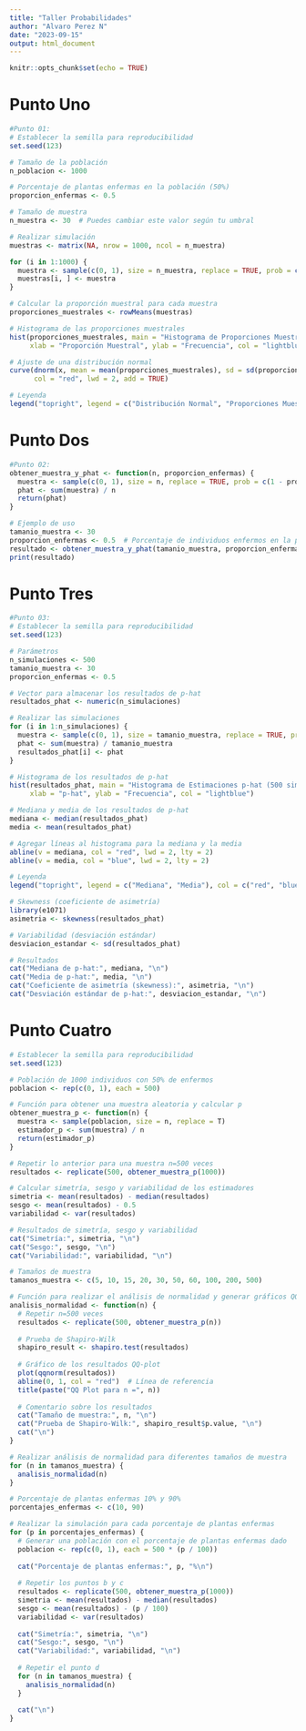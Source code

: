 ```yaml
---
title: "Taller Probabilidades"
author: "Alvaro Perez N"
date: "2023-09-15"
output: html_document
---
```


```r
knitr::opts_chunk$set(echo = TRUE)
```
# Punto Uno

```r
#Punto 01:
# Establecer la semilla para reproducibilidad
set.seed(123)

# Tamaño de la población
n_poblacion <- 1000

# Porcentaje de plantas enfermas en la población (50%)
proporcion_enfermas <- 0.5

# Tamaño de muestra
n_muestra <- 30  # Puedes cambiar este valor según tu umbral

# Realizar simulación
muestras <- matrix(NA, nrow = 1000, ncol = n_muestra)

for (i in 1:1000) {
  muestra <- sample(c(0, 1), size = n_muestra, replace = TRUE, prob = c(1 - proporcion_enfermas, proporcion_enfermas))
  muestras[i, ] <- muestra
}

# Calcular la proporción muestral para cada muestra
proporciones_muestrales <- rowMeans(muestras)

# Histograma de las proporciones muestrales
hist(proporciones_muestrales, main = "Histograma de Proporciones Muestrales",
     xlab = "Proporción Muestral", ylab = "Frecuencia", col = "lightblue")

# Ajuste de una distribución normal
curve(dnorm(x, mean = mean(proporciones_muestrales), sd = sd(proporciones_muestrales)),
      col = "red", lwd = 2, add = TRUE)

# Leyenda
legend("topright", legend = c("Distribución Normal", "Proporciones Muestrales"), col = c("red", "black"), lwd = c(2, 1))

```

# Punto Dos

```r
#Punto 02:
obtener_muestra_y_phat <- function(n, proporcion_enfermas) {
  muestra <- sample(c(0, 1), size = n, replace = TRUE, prob = c(1 - proporcion_enfermas, proporcion_enfermas))
  phat <- sum(muestra) / n
  return(phat)
}

# Ejemplo de uso
tamanio_muestra <- 30
proporcion_enfermas <- 0.5  # Porcentaje de individuos enfermos en la población (50%)
resultado <- obtener_muestra_y_phat(tamanio_muestra, proporcion_enfermas)
print(resultado)

```

# Punto Tres

```r
#Punto 03:
# Establecer la semilla para reproducibilidad
set.seed(123)

# Parámetros
n_simulaciones <- 500
tamanio_muestra <- 30
proporcion_enfermas <- 0.5

# Vector para almacenar los resultados de p-hat
resultados_phat <- numeric(n_simulaciones)

# Realizar las simulaciones
for (i in 1:n_simulaciones) {
  muestra <- sample(c(0, 1), size = tamanio_muestra, replace = TRUE, prob = c(1 - proporcion_enfermas, proporcion_enfermas))
  phat <- sum(muestra) / tamanio_muestra
  resultados_phat[i] <- phat
}

# Histograma de los resultados de p-hat
hist(resultados_phat, main = "Histograma de Estimaciones p-hat (500 simulaciones)",
     xlab = "p-hat", ylab = "Frecuencia", col = "lightblue")

# Mediana y media de los resultados de p-hat
mediana <- median(resultados_phat)
media <- mean(resultados_phat)

# Agregar líneas al histograma para la mediana y la media
abline(v = mediana, col = "red", lwd = 2, lty = 2)
abline(v = media, col = "blue", lwd = 2, lty = 2)

# Leyenda
legend("topright", legend = c("Mediana", "Media"), col = c("red", "blue"), lwd = c(2, 2), lty = c(2, 2))

# Skewness (coeficiente de asimetría)
library(e1071)
asimetria <- skewness(resultados_phat)

# Variabilidad (desviación estándar)
desviacion_estandar <- sd(resultados_phat)

# Resultados
cat("Mediana de p-hat:", mediana, "\n")
cat("Media de p-hat:", media, "\n")
cat("Coeficiente de asimetría (skewness):", asimetria, "\n")
cat("Desviación estándar de p-hat:", desviacion_estandar, "\n")
```

# Punto Cuatro

```r
# Establecer la semilla para reproducibilidad
set.seed(123) 

# Población de 1000 individuos con 50% de enfermos
poblacion <- rep(c(0, 1), each = 500)

# Función para obtener una muestra aleatoria y calcular p
obtener_muestra_p <- function(n) {
  muestra <- sample(poblacion, size = n, replace = T)
  estimador_p <- sum(muestra) / n
  return(estimador_p)
}

# Repetir lo anterior para una muestra n=500 veces
resultados <- replicate(500, obtener_muestra_p(1000))

# Calcular simetría, sesgo y variabilidad de los estimadores
simetria <- mean(resultados) - median(resultados)
sesgo <- mean(resultados) - 0.5
variabilidad <- var(resultados)

# Resultados de simetría, sesgo y variabilidad
cat("Simetría:", simetria, "\n")
cat("Sesgo:", sesgo, "\n")
cat("Variabilidad:", variabilidad, "\n")

# Tamaños de muestra
tamanos_muestra <- c(5, 10, 15, 20, 30, 50, 60, 100, 200, 500)

# Función para realizar el análisis de normalidad y generar gráficos QQ-plot
analisis_normalidad <- function(n) {
  # Repetir n=500 veces
  resultados <- replicate(500, obtener_muestra_p(n))
  
  # Prueba de Shapiro-Wilk
  shapiro_result <- shapiro.test(resultados)
  
  # Gráfico de los resultados QQ-plot
  plot(qqnorm(resultados))
  abline(0, 1, col = "red")  # Línea de referencia
  title(paste("QQ Plot para n =", n))
  
  # Comentario sobre los resultados
  cat("Tamaño de muestra:", n, "\n")
  cat("Prueba de Shapiro-Wilk:", shapiro_result$p.value, "\n")
  cat("\n")
}

# Realizar análisis de normalidad para diferentes tamaños de muestra
for (n in tamanos_muestra) {
  analisis_normalidad(n)
}

# Porcentaje de plantas enfermas 10% y 90%
porcentajes_enfermas <- c(10, 90)

# Realizar la simulación para cada porcentaje de plantas enfermas
for (p in porcentajes_enfermas) {
  # Generar una población con el porcentaje de plantas enfermas dado
  poblacion <- rep(c(0, 1), each = 500 * (p / 100))
  
  cat("Porcentaje de plantas enfermas:", p, "%\n")
  
  # Repetir los puntos b y c
  resultados <- replicate(500, obtener_muestra_p(1000))
  simetria <- mean(resultados) - median(resultados)
  sesgo <- mean(resultados) - (p / 100)
  variabilidad <- var(resultados)
  
  cat("Simetría:", simetria, "\n")
  cat("Sesgo:", sesgo, "\n")
  cat("Variabilidad:", variabilidad, "\n")
  
  # Repetir el punto d
  for (n in tamanos_muestra) {
    analisis_normalidad(n)
  }
  
  cat("\n")
}
```